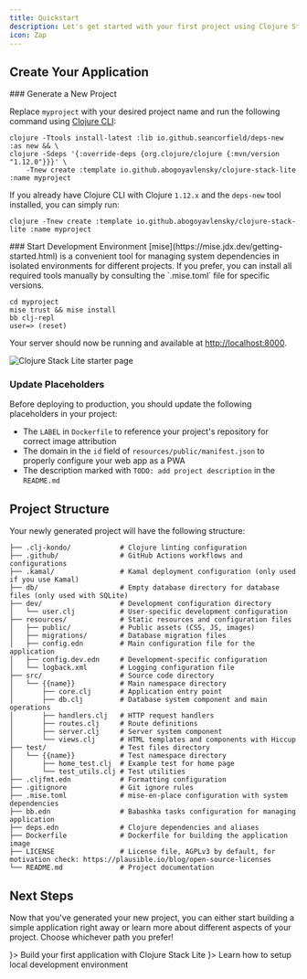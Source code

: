 ```yaml
---
title: Quickstart
description: Let's get started with your first project using Clojure Stack Lite!
icon: Zap
---
```


## Create Your Application


<Steps>
<Step>
### Generate a New Project

Replace `myproject` with your desired project name and run the following command using [Clojure CLI](https://clojure.org/guides/install_clojure):

```shell
clojure -Ttools install-latest :lib io.github.seancorfield/deps-new :as new && \
clojure -Sdeps '{:override-deps {org.clojure/clojure {:mvn/version "1.12.0"}}}' \
    -Tnew create :template io.github.abogoyavlensky/clojure-stack-lite :name myproject
```

If you already have Clojure CLI with Clojure `1.12.x` and the `deps-new` tool installed, you can simply run:

```shell
clojure -Tnew create :template io.github.abogoyavlensky/clojure-stack-lite :name myproject
```
</Step>

<Step>
### Start Development Environment

<Callout type="info">
 [mise](https://mise.jdx.dev/getting-started.html) is a convenient tool for managing system dependencies in isolated environments for different projects.
 If you prefer, you can install all required tools manually by consulting the `.mise.toml` file for specific versions.
</Callout>

```shell
cd myproject
mise trust && mise install
bb clj-repl
user=> (reset)
```
</Step>
</Steps>

Your server should now be running and available at [http://localhost:8000](http://localhost:8000).

![Clojure Stack Lite starter page](@/public/starter.png)

### Update Placeholders

Before deploying to production, you should update the following placeholders in your project:

- The `LABEL` in `Dockerfile` to reference your project's repository for correct image attribution
- The domain in the `id` field of `resources/public/manifest.json` to properly configure your web app as a PWA
- The description marked with `TODO: add project description` in the `README.md`

## Project Structure

Your newly generated project will have the following structure:

```
├── .clj-kondo/            # Clojure linting configuration
├── .github/               # GitHub Actions workflows and configurations
├── .kamal/                # Kamal deployment configuration (only used if you use Kamal)
├── db/                    # Empty database directory for database files (only used with SQLite)
├── dev/                   # Development configuration directory
│   └── user.clj           # User-specific development configuration
├── resources/             # Static resources and configuration files
│   ├── public/            # Public assets (CSS, JS, images)
│   ├── migrations/        # Database migration files
│   ├── config.edn         # Main configuration file for the application
│   ├── config.dev.edn     # Development-specific configuration
│   └── logback.xml        # Logging configuration file
├── src/                   # Source code directory
│   └── {{name}}           # Main namespace directory
│       ├── core.clj       # Application entry point
│       ├── db.clj         # Database system component and main operations
│       ├── handlers.clj   # HTTP request handlers
│       ├── routes.clj     # Route definitions
│       ├── server.clj     # Server system component
│       └── views.clj      # HTML templates and components with Hiccup
├── test/                  # Test files directory
│   └── {{name}}           # Test namespace directory
│       ├── home_test.clj  # Example test for home page
│       └── test_utils.clj # Test utilities
├── .cljfmt.edn            # Formatting configuration
├── .gitignore             # Git ignore rules
├── .mise.toml             # mise-en-place configuration with system dependencies
├── bb.edn                 # Babashka tasks configuration for managing application
├── deps.edn               # Clojure dependencies and aliases
├── Dockerfile             # Dockerfile for building the application image
├── LICENSE                # License file, AGPLv3 by default, for motivation check: https://plausible.io/blog/open-source-licenses
└── README.md              # Project documentation
```

## Next Steps

Now that you've generated your new project, you can either start building a simple application right away or learn more about different aspects of your project. Choose whichever path you prefer!


<Cards>
    <Card title="Tutorial" href="/docs/lite/tutorial" icon={<Play />}>
      Build your first application with Clojure Stack Lite
    </Card>
    <Card title="Local Development" href="/docs/lite/local-development" icon={<BookOpenText />}>
      Learn how to setup local development environment
    </Card>
</Cards>

